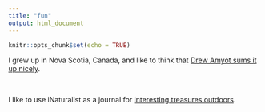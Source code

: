 ```yaml
---
title: "fun"
output: html_document
---
```


```r
knitr::opts_chunk$set(echo = TRUE)
```

I grew up in Nova Scotia, Canada, and like to think that [Drew Amyot sums it up nicely](https://www.flickr.com/photos/oakus/).

&nbsp;

I like to use iNaturalist as a journal for [interesting treasures outdoors](https://www.inaturalist.org/people/mannfred).




